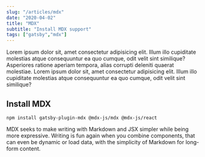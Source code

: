 ```yaml
---
slug: "/articles/mdx"
date: "2020-04-02"
title: "MDX"
subtitle: "Install MDX support"
tags: ["gatsby","mdx"]
---
```

Lorem ipsum dolor sit, amet consectetur adipisicing elit. 
Illum illo cupiditate molestias atque consequuntur ea quo cumque, odit velit sint similique? 
Asperiores ratione aperiam tempora, alias corrupti deleniti quaerat molestiae. 
Lorem ipsum dolor sit, amet consectetur adipisicing elit. 
Illum illo cupiditate molestias atque consequuntur ea quo cumque, odit velit sint similique? 

## Install MDX

```JSX
npm install gatsby-plugin-mdx @mdx-js/mdx @mdx-js/react
```

MDX seeks to make writing with Markdown and JSX simpler while being more expressive. 
Writing is fun again when you combine components, that can even be dynamic or load data,
 with the simplicity of Markdown for long-form content.
